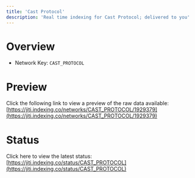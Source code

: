```yaml
---
title: 'Cast Protocol'
description: 'Real time indexing for Cast Protocol; delivered to you'
---
```


# Overview
- Network Key: `CAST_PROTOCOL`

# Preview
Click the following link to view a preview of the raw data available: [https://jiti.indexing.co/networks/CAST_PROTOCOL/1929379](https://jiti.indexing.co/networks/CAST_PROTOCOL/1929379)

# Status
Click here to view the latest status: [https://jiti.indexing.co/status/CAST_PROTOCOL](https://jiti.indexing.co/status/CAST_PROTOCOL)
